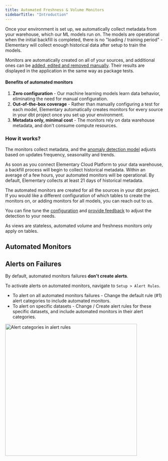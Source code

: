 ```yaml
---
title: Automated Freshness & Volume Monitors
sidebarTitle: "Introduction"
---
```





<CloudFeatureTag />

<AutomatedMonitorsIntro />

Once your environment is set up, we automatically collect metadata from your warehouse, which our ML models run on.
The models are operational when the initial backfill is completed, there is no "loading / training period" - Elementary will collect enough historical data after setup to train the models.

Monitors are automatically created on all of your sources, and additional ones can be [added, edited and removed manually](/cloud/features/anomaly-detection/monitors-configuration). Their results are displayed in the application in the same way as package tests.

#### Benefits of automated monitors

1. **Zero configuration** - Our machine learning models learn data behavior, eliminating the need for manual configuration.
2. **Out-of-the-box coverage** - Rather than manually configuring a test for each model, Elementary automatically creates monitors for every source in your dbt project once you set up your environment.
3. **Metadata only, minimal cost** - The monitors rely on data warehouse metadata, and don't consume compute resources. 


### How it works?

The monitors collect metadata, and the [anomaly detection model](/cloud/features/anomaly-detection/monitors-overview#how-anomaly-detection-works?) adjusts based on updates frequency, seasonality and trends. 

As soon as you connect Elementary Cloud Platform to your data warehouse, a backfill process will begin to collect historical metadata. 
Within an average of a few hours, your automated monitors will be operational.
By default, Elementary collects at least 21 days of historical metadata.

The automated monitors are created for all the sources in your dbt project.
If you would like a different configuration of which tables to create the monitors on, or adding monitors for all models, you can reach out to us.

You can fine tune the [configuration](/cloud/features/anomaly-detection/monitors-configuration) and [provide feedback](/cloud/features/anomaly-detection/monitors-feedback) to adjust the detection to your needs. 

<Info>As views are stateless, automated volume and freshness monitors only apply on tables.</Info>

## Automated Monitors

<AutomatedMonitorsCards />

## Alerts on Failures

By default, automated monitors failures **don't create alerts**.

To activate alerts on automated monitors, navigate to `Setup > Alert Rules`.
- To alert on all automated monitors failures - Change the default rule (#1) alert categories to include automated monitors.
- To alert on specific datasets - Change / Create alert rules for these specific datasets, and include automated monitors in their alert categories.

<Frame>
  <div className="dark:bg-white rounded-md p-1">
    <img
      src="https://res.cloudinary.com/diuctyblm/image/upload/v1725443568/alert_categories_ikzjqr.png"
      alt="Alert categories in alert rules"
      width="420"
    />
  </div>
</Frame>
